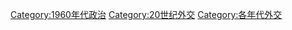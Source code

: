[[Category:1960年代政治|Category:1960年代政治]]
[[Category:20世纪外交|Category:20世纪外交]]
[[Category:各年代外交|Category:各年代外交]]